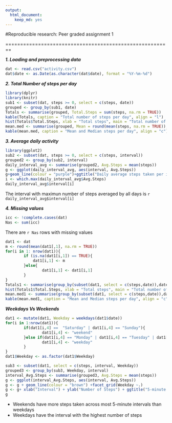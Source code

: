 ```yaml
---
output: 
  html_document:
    keep_md: yes
---
```

#Reproducible research: Peer graded assignment 1

========================================================

**_1. Loading and preprocessing data_**

```r
dat <- read.csv("activity.csv")
dat$date <- as.Date(as.character(dat$date), format = "%Y-%m-%d")
```

**_2. Total Number of steps per day_**
```r
library(dplyr)
library(knitr)
sub1 <- subset(dat, steps >= 0, select = c(steps, date))
grouped <- group_by(sub1, date)
Totals <- summarise(grouped, Total.Steps = sum(steps, na.rm = TRUE))
kable(Totals, caption = "Total number of steps per day", align = "l")
hist(Totals$Total.Steps, xlab = "Total steps", main = "Total number of steps", col = "blue", breaks = 8)
mean.med <- summarise(grouped, Mean = round(mean(steps, na.rm = TRUE)), Median = median(steps, na.rm = TRUE))
kable(mean.med, caption = "Mean and Median steps per day", align = "c")
```

**_3. Average daily activity_**
```r
library(ggplot2)
sub2 <- subset(dat, steps >= 0, select = c(steps, interval))
grouped2 <- group_by(sub2, interval)
daily_interval_avg <- summarise(grouped2, Avg.Steps = mean(steps))
g <- ggplot(daily_interval_avg, aes(interval, Avg.Steps))
g+geom_line(colour = "purple")+ggtitle("Daily average steps taken per inteval")+ ylab("Average Steps")
i <- which.max(daily_interval_avg$Avg.Steps)
daily_interval_avg$interval[i]
```

The interval with maximun number of steps averaged by all days is `r daily_interval_avg$interval[i]`

**_4. Missing values_**
```r
icc <- !complete.cases(dat)
Nas <- sum(icc)
```
There are `r Nas` rows with missing values
```r
dat1 <- dat
m <- round(mean(dat1[,1], na.rm = TRUE))
for(i in 1: nrow(dat1)){
        if (is.na(dat1[i,1]) == TRUE){
            dat1[i,1] <- m
        }else{
                dat1[i,1] <- dat1[i,1]
        }
}
Totals1 <- summarise(group_by(subset(dat1, select = c(steps,date)),date), Total.Steps = sum(steps, na.rm = TRUE))
hist(Totals1$Total.Steps, xlab = "Total steps", main = "Total number of steps", col = "brown", breaks = 8)
mean.med1 <- summarise(group_by(subset(dat1, select = c(steps,date)),date), Mean = round(mean(steps, na.rm = TRUE)), Median = median(steps, na.rm = TRUE))
kable(mean.med1, caption = "Mean and Median steps per day", align = "c")
```

**_Weekdays Vs Weekends_**

```r
dat1 <- mutate(dat1, Weekday = weekdays(dat1$date))
for(i in 1:nrow(dat1)){
        if(dat1[i,4] ==  "Saturday" | dat1[i,4] == "Sunday"){
                dat1[i,4] <- "weekend"
        }else if(dat1[i,4] == "Monday" | dat1[i,4] == "Tuesday" | dat1[i,4] == "Wednesday" | dat1[i,4] == "Thursday" | dat1[i,4] == "Friday"){
                dat1[i,4] <- "weekday"
        }
}
dat1$Weekday <- as.factor(dat1$Weekday)
```

```r
sub3 <- subset(dat1, select = c(steps, interval, Weekday))
grouped3 <- group_by(sub3, Weekday, interval)
interval_Avg.Steps <- summarise(grouped3, Avg.Steps = mean(steps))
g <- ggplot(interval_Avg.Steps, aes(interval, Avg.Steps))
g <- g + geom_line(colour = "brown") +facet_grid(Weekday ~.)
g <- g+ xlab("Interval") + ylab("Number of Steps") + ggtitle("5-minute interval average number of steps taken")
g
```

* Weekends have more steps taken across most 5-minute intervals than weekdays
* Weekdays have the interval with the highest number of steps 